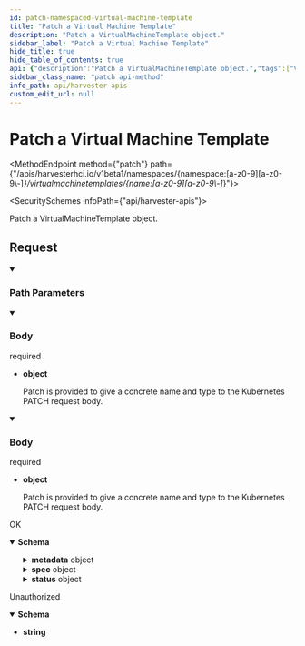 ```yaml
---
id: patch-namespaced-virtual-machine-template
title: "Patch a Virtual Machine Template"
description: "Patch a VirtualMachineTemplate object."
sidebar_label: "Patch a Virtual Machine Template"
hide_title: true
hide_table_of_contents: true
api: {"description":"Patch a VirtualMachineTemplate object.","tags":["Virtual Machine Templates"],"operationId":"patchNamespacedVirtualMachineTemplate","requestBody":{"content":{"application/json-patch+json":{"schema":{"description":"Patch is provided to give a concrete name and type to the Kubernetes PATCH request body.","type":"object"}},"application/merge-patch+json":{"schema":{"description":"Patch is provided to give a concrete name and type to the Kubernetes PATCH request body.","type":"object"}}},"required":true},"responses":{"200":{"description":"OK","content":{"application/json":{"schema":{"type":"object","required":["kind","apiVersion"],"properties":{"apiVersion":{"description":"APIVersion defines the versioned schema of this representation of an object. Servers should convert recognized schemas to the latest internal value, and may reject unrecognized values. More info: https://git.k8s.io/community/contributors/devel/sig-architecture/api-conventions.md#resources","type":"string"},"kind":{"description":"Kind is a string value representing the REST resource this object represents. Servers may infer this from the endpoint the client submits requests to. Cannot be updated. In CamelCase. More info: https://git.k8s.io/community/contributors/devel/sig-architecture/api-conventions.md#types-kinds","type":"string"},"metadata":{"default":{},"description":"ObjectMeta is metadata that all persisted resources must have, which includes all objects users must create.","type":"object","required":["name"],"properties":{"annotations":{"description":"Annotations is an unstructured key value map stored with a resource that may be set by external tools to store and retrieve arbitrary metadata. They are not queryable and should be preserved when modifying objects. More info: http://kubernetes.io/docs/user-guide/annotations","type":"object","additionalProperties":{"type":"string","default":""}},"clusterName":{"description":"Deprecated: ClusterName is a legacy field that was always cleared by the system and never used; it will be removed completely in 1.25.\n\nThe name in the go struct is changed to help clients detect accidental use.","type":"string"},"creationTimestamp":{"description":"CreationTimestamp is a timestamp representing the server time when this object was created. It is not guaranteed to be set in happens-before order across separate operations. Clients may not set this value. It is represented in RFC3339 form and is in UTC.\n\nPopulated by the system. Read-only. Null for lists. More info: https://git.k8s.io/community/contributors/devel/sig-architecture/api-conventions.md#metadata","default":{},"type":"string","format":""},"deletionGracePeriodSeconds":{"description":"Number of seconds allowed for this object to gracefully terminate before it will be removed from the system. Only set when deletionTimestamp is also set. May only be shortened. Read-only.","type":"integer","format":"int64"},"deletionTimestamp":{"description":"DeletionTimestamp is RFC 3339 date and time at which this resource will be deleted. This field is set by the server when a graceful deletion is requested by the user, and is not directly settable by a client. The resource is expected to be deleted (no longer visible from resource lists, and not reachable by name) after the time in this field, once the finalizers list is empty. As long as the finalizers list contains items, deletion is blocked. Once the deletionTimestamp is set, this value may not be unset or be set further into the future, although it may be shortened or the resource may be deleted prior to this time. For example, a user may request that a pod is deleted in 30 seconds. The Kubelet will react by sending a graceful termination signal to the containers in the pod. After that 30 seconds, the Kubelet will send a hard termination signal (SIGKILL) to the container and after cleanup, remove the pod from the API. In the presence of network partitions, this object may still exist after this timestamp, until an administrator or automated process can determine the resource is fully terminated. If not set, graceful deletion of the object has not been requested.\n\nPopulated by the system when a graceful deletion is requested. Read-only. More info: https://git.k8s.io/community/contributors/devel/sig-architecture/api-conventions.md#metadata","type":"string","format":"","default":"2023-04-26T08:35:46.609Z"},"finalizers":{"description":"Must be empty before the object is deleted from the registry. Each entry is an identifier for the responsible component that will remove the entry from the list. If the deletionTimestamp of the object is non-nil, entries in this list can only be removed. Finalizers may be processed and removed in any order.  Order is NOT enforced because it introduces significant risk of stuck finalizers. finalizers is a shared field, any actor with permission can reorder it. If the finalizer list is processed in order, then this can lead to a situation in which the component responsible for the first finalizer in the list is waiting for a signal (field value, external system, or other) produced by a component responsible for a finalizer later in the list, resulting in a deadlock. Without enforced ordering finalizers are free to order amongst themselves and are not vulnerable to ordering changes in the list.","type":"array","items":{"type":"string","default":""},"x-kubernetes-patch-strategy":"merge"},"generateName":{"description":"GenerateName is an optional prefix, used by the server, to generate a unique name ONLY IF the Name field has not been provided. If this field is used, the name returned to the client will be different than the name passed. This value will also be combined with a unique suffix. The provided value has the same validation rules as the Name field, and may be truncated by the length of the suffix required to make the value unique on the server.\n\nIf this field is specified and the generated name exists, the server will return a 409.\n\nApplied only if Name is not specified. More info: https://git.k8s.io/community/contributors/devel/sig-architecture/api-conventions.md#idempotency","type":"string"},"generation":{"description":"A sequence number representing a specific generation of the desired state. Populated by the system. Read-only.","type":"integer","format":"int64"},"labels":{"description":"Map of string keys and values that can be used to organize and categorize (scope and select) objects. May match selectors of replication controllers and services. More info: http://kubernetes.io/docs/user-guide/labels","type":"object","additionalProperties":{"type":"string","default":""}},"managedFields":{"description":"ManagedFields maps workflow-id and version to the set of fields that are managed by that workflow. This is mostly for internal housekeeping, and users typically shouldn't need to set or understand this field. A workflow can be the user's name, a controller's name, or the name of a specific apply path like \"ci-cd\". The set of fields is always in the version that the workflow used when modifying the object.","type":"array","items":{"default":{},"description":"ManagedFieldsEntry is a workflow-id, a FieldSet and the group version of the resource that the fieldset applies to.","type":"object","properties":{"apiVersion":{"description":"APIVersion defines the version of this resource that this field set applies to. The format is \"group/version\" just like the top-level APIVersion field. It is necessary to track the version of a field set because it cannot be automatically converted.","type":"string"},"fieldsType":{"description":"FieldsType is the discriminator for the different fields format and version. There is currently only one possible value: \"FieldsV1\"","type":"string"},"fieldsV1":{"description":"FieldsV1 holds the first JSON version format as described in the \"FieldsV1\" type.","type":"object"},"manager":{"description":"Manager is an identifier of the workflow managing these fields.","type":"string"},"operation":{"description":"Operation is the type of operation which lead to this ManagedFieldsEntry being created. The only valid values for this field are 'Apply' and 'Update'.","type":"string"},"subresource":{"description":"Subresource is the name of the subresource used to update that object, or empty string if the object was updated through the main resource. The value of this field is used to distinguish between managers, even if they share the same name. For example, a status update will be distinct from a regular update using the same manager name. Note that the APIVersion field is not related to the Subresource field and it always corresponds to the version of the main resource.","type":"string"},"time":{"description":"Time is the timestamp of when the ManagedFields entry was added. The timestamp will also be updated if a field is added, the manager changes any of the owned fields value or removes a field. The timestamp does not update when a field is removed from the entry because another manager took it over.","type":"string","format":"","default":"2023-04-26T08:35:46.609Z"}}}},"name":{"description":"Name must be unique within a namespace. Is required when creating resources, although some resources may allow a client to request the generation of an appropriate name automatically. Name is primarily intended for creation idempotence and configuration definition. Cannot be updated. More info: http://kubernetes.io/docs/user-guide/identifiers#names","type":"string"},"namespace":{"description":"Namespace defines the space within which each name must be unique. An empty namespace is equivalent to the \"default\" namespace, but \"default\" is the canonical representation. Not all objects are required to be scoped to a namespace - the value of this field for those objects will be empty.\n\nMust be a DNS_LABEL. Cannot be updated. More info: http://kubernetes.io/docs/user-guide/namespaces","type":"string"},"ownerReferences":{"description":"List of objects depended by this object. If ALL objects in the list have been deleted, this object will be garbage collected. If this object is managed by a controller, then an entry in this list will point to this controller, with the controller field set to true. There cannot be more than one managing controller.","type":"array","items":{"default":{},"description":"OwnerReference contains enough information to let you identify an owning object. An owning object must be in the same namespace as the dependent, or be cluster-scoped, so there is no namespace field.","type":"object","required":["apiVersion","kind","name","uid","kind","apiVersion"],"properties":{"apiVersion":{"description":"API version of the referent.","type":"string","default":""},"blockOwnerDeletion":{"description":"If true, AND if the owner has the \"foregroundDeletion\" finalizer, then the owner cannot be deleted from the key-value store until this reference is removed. See https://kubernetes.io/docs/concepts/architecture/garbage-collection/#foreground-deletion for how the garbage collector interacts with this field and enforces the foreground deletion. Defaults to false. To set this field, a user needs \"delete\" permission of the owner, otherwise 422 (Unprocessable Entity) will be returned.","type":"boolean"},"controller":{"description":"If true, this reference points to the managing controller.","type":"boolean"},"kind":{"description":"Kind of the referent. More info: https://git.k8s.io/community/contributors/devel/sig-architecture/api-conventions.md#types-kinds","type":"string","default":""},"name":{"description":"Name of the referent. More info: http://kubernetes.io/docs/user-guide/identifiers#names","type":"string","default":""},"uid":{"description":"UID of the referent. More info: http://kubernetes.io/docs/user-guide/identifiers#uids","type":"string","default":""}},"x-kubernetes-map-type":"atomic"},"x-kubernetes-patch-merge-key":"uid","x-kubernetes-patch-strategy":"merge"},"resourceVersion":{"description":"An opaque value that represents the internal version of this object that can be used by clients to determine when objects have changed. May be used for optimistic concurrency, change detection, and the watch operation on a resource or set of resources. Clients must treat these values as opaque and passed unmodified back to the server. They may only be valid for a particular resource or set of resources.\n\nPopulated by the system. Read-only. Value must be treated as opaque by clients and . More info: https://git.k8s.io/community/contributors/devel/sig-architecture/api-conventions.md#concurrency-control-and-consistency","type":"string"},"selfLink":{"description":"Deprecated: selfLink is a legacy read-only field that is no longer populated by the system.","type":"string"},"uid":{"description":"UID is the unique in time and space value for this object. It is typically generated by the server on successful creation of a resource and is not allowed to change on PUT operations.\n\nPopulated by the system. Read-only. More info: http://kubernetes.io/docs/user-guide/identifiers#uids","type":"string"}}},"spec":{"default":{},"type":"object","properties":{"defaultVersionId":{"type":"string","default":""},"description":{"type":"string"}}},"status":{"default":{},"type":"object","properties":{"defaultVersion":{"type":"integer","format":"int32"},"latestVersion":{"type":"integer","format":"int32"}}}}}}}},"401":{"description":"Unauthorized","content":{"application/json":{"schema":{"type":"string"}}}}},"parameters":[{"description":"Name of the resource","name":"name","in":"path","required":true,"schema":{"type":"string","uniqueItems":true}},{"description":"Object name and auth scope, such as for teams and projects","name":"namespace","in":"path","required":true,"schema":{"type":"string","uniqueItems":true}}],"method":"patch","path":"/apis/harvesterhci.io/v1beta1/namespaces/{namespace:[a-z0-9][a-z0-9\\-]*}/virtualmachinetemplates/{name:[a-z0-9][a-z0-9\\-]*}","jsonRequestBodyExample":{},"info":{"title":"Harvester APIs","version":"v1beta1"}}
sidebar_class_name: "patch api-method"
info_path: api/harvester-apis
custom_edit_url: null
---
```



<h1 className={"openapi__heading"}>Patch a Virtual Machine Template</h1>

<MethodEndpoint method={"patch"} path={"/apis/harvesterhci.io/v1beta1/namespaces/{namespace:[a-z0-9][a-z0-9\\-]*}/virtualmachinetemplates/{name:[a-z0-9][a-z0-9\\-]*}"}></MethodEndpoint>

<SecuritySchemes infoPath={"api/harvester-apis"}></SecuritySchemes>



Patch a VirtualMachineTemplate object.

## Request

<details style={{"marginBottom":"1rem"}} className={"openapi-markdown__details"} data-collapsed={false} open={true}><summary style={{}}><h3 className={"openapi-markdown__details-summary-header-params"}>Path Parameters</h3></summary><div><ul><ParamsItem className={"paramsItem"} param={{"description":"Name of the resource","name":"name","in":"path","required":true,"schema":{"type":"string","uniqueItems":true}}}></ParamsItem><ParamsItem className={"paramsItem"} param={{"description":"Object name and auth scope, such as for teams and projects","name":"namespace","in":"path","required":true,"schema":{"type":"string","uniqueItems":true}}}></ParamsItem></ul></div></details><MimeTabs className={"openapi-tabs__mime"} schemaType={"request"}><TabItem label={"application/json-patch+json"} value={"application/json-patch+json"}><details style={{}} className={"openapi-markdown__details mime"} data-collapsed={false} open={true}><summary style={{}} className={"openapi-markdown__details-summary-mime"}><h3 className={"openapi-markdown__details-summary-header-body"}>Body</h3><span className={"openapi-schema__required"}>required</span></summary><div style={{"textAlign":"left","marginLeft":"1rem"}}></div><ul style={{"marginLeft":"1rem"}}><li><div><strong>object</strong><div style={{"marginTop":"var(--ifm-table-cell-padding)"}}>

Patch is provided to give a concrete name and type to the Kubernetes PATCH request body.

</div></div></li></ul></details></TabItem><TabItem label={"application/merge-patch+json"} value={"application/merge-patch+json"}><details style={{}} className={"openapi-markdown__details mime"} data-collapsed={false} open={true}><summary style={{}} className={"openapi-markdown__details-summary-mime"}><h3 className={"openapi-markdown__details-summary-header-body"}>Body</h3><span className={"openapi-schema__required"}>required</span></summary><div style={{"textAlign":"left","marginLeft":"1rem"}}></div><ul style={{"marginLeft":"1rem"}}><li><div><strong>object</strong><div style={{"marginTop":"var(--ifm-table-cell-padding)"}}>

Patch is provided to give a concrete name and type to the Kubernetes PATCH request body.

</div></div></li></ul></details></TabItem></MimeTabs><div><div><ApiTabs><TabItem label={"200"} value={"200"}><div>

OK

</div><div><MimeTabs className={"openapi-tabs__mime"} schemaType={"response"}><TabItem label={"application/json"} value={"application/json"}><SchemaTabs className={"openapi-tabs__schema"}><TabItem label={"Schema"} value={"Schema"}><details style={{}} className={"openapi-markdown__details response"} data-collapsed={false} open={true}><summary style={{}} className={"openapi-markdown__details-summary-response"}><strong>Schema</strong></summary><div style={{"textAlign":"left","marginLeft":"1rem"}}></div><ul style={{"marginLeft":"1rem"}}><SchemaItem collapsible={false} name={"apiVersion"} required={true} schemaName={"string"} qualifierMessage={undefined} schema={{"description":"APIVersion defines the versioned schema of this representation of an object. Servers should convert recognized schemas to the latest internal value, and may reject unrecognized values. More info: https://git.k8s.io/community/contributors/devel/sig-architecture/api-conventions.md#resources","type":"string"}}></SchemaItem><SchemaItem collapsible={false} name={"kind"} required={true} schemaName={"string"} qualifierMessage={undefined} schema={{"description":"Kind is a string value representing the REST resource this object represents. Servers may infer this from the endpoint the client submits requests to. Cannot be updated. In CamelCase. More info: https://git.k8s.io/community/contributors/devel/sig-architecture/api-conventions.md#types-kinds","type":"string"}}></SchemaItem><SchemaItem collapsible={true} className={"schemaItem"}><details style={{}} className={"openapi-markdown__details"}><summary style={{}}><span className={"openapi-schema__container"}><strong className={"openapi-schema__property"}>metadata</strong><span className={"openapi-schema__name"}> object</span></span></summary><div style={{"marginLeft":"1rem"}}><div style={{"marginTop":".5rem","marginBottom":".5rem"}}>

ObjectMeta is metadata that all persisted resources must have, which includes all objects users must create.

</div><SchemaItem collapsible={true} className={"schemaItem"}><details style={{}} className={"openapi-markdown__details"}><summary style={{}}><span className={"openapi-schema__container"}><strong className={"openapi-schema__property"}>annotations</strong><span className={"openapi-schema__name"}> object</span></span></summary><div style={{"marginLeft":"1rem"}}><div style={{"marginTop":".5rem","marginBottom":".5rem"}}>

Annotations is an unstructured key value map stored with a resource that may be set by external tools to store and retrieve arbitrary metadata. They are not queryable and should be preserved when modifying objects. More info: http://kubernetes.io/docs/user-guide/annotations

</div><SchemaItem name={"property name*"} required={false} schemaName={"string"} qualifierMessage={undefined} schema={{"type":"string","default":""}} collapsible={false} discriminator={false}></SchemaItem></div></details></SchemaItem><SchemaItem collapsible={false} name={"clusterName"} required={false} schemaName={"string"} qualifierMessage={undefined} schema={{"description":"Deprecated: ClusterName is a legacy field that was always cleared by the system and never used; it will be removed completely in 1.25.\n\nThe name in the go struct is changed to help clients detect accidental use.","type":"string"}}></SchemaItem><SchemaItem collapsible={false} name={"creationTimestamp"} required={false} schemaName={"string"} qualifierMessage={undefined} schema={{"description":"CreationTimestamp is a timestamp representing the server time when this object was created. It is not guaranteed to be set in happens-before order across separate operations. Clients may not set this value. It is represented in RFC3339 form and is in UTC.\n\nPopulated by the system. Read-only. Null for lists. More info: https://git.k8s.io/community/contributors/devel/sig-architecture/api-conventions.md#metadata","default":{},"type":"string","format":""}}></SchemaItem><SchemaItem collapsible={false} name={"deletionGracePeriodSeconds"} required={false} schemaName={"int64"} qualifierMessage={undefined} schema={{"description":"Number of seconds allowed for this object to gracefully terminate before it will be removed from the system. Only set when deletionTimestamp is also set. May only be shortened. Read-only.","type":"integer","format":"int64"}}></SchemaItem><SchemaItem collapsible={false} name={"deletionTimestamp"} required={false} schemaName={"string"} qualifierMessage={undefined} schema={{"description":"DeletionTimestamp is RFC 3339 date and time at which this resource will be deleted. This field is set by the server when a graceful deletion is requested by the user, and is not directly settable by a client. The resource is expected to be deleted (no longer visible from resource lists, and not reachable by name) after the time in this field, once the finalizers list is empty. As long as the finalizers list contains items, deletion is blocked. Once the deletionTimestamp is set, this value may not be unset or be set further into the future, although it may be shortened or the resource may be deleted prior to this time. For example, a user may request that a pod is deleted in 30 seconds. The Kubelet will react by sending a graceful termination signal to the containers in the pod. After that 30 seconds, the Kubelet will send a hard termination signal (SIGKILL) to the container and after cleanup, remove the pod from the API. In the presence of network partitions, this object may still exist after this timestamp, until an administrator or automated process can determine the resource is fully terminated. If not set, graceful deletion of the object has not been requested.\n\nPopulated by the system when a graceful deletion is requested. Read-only. More info: https://git.k8s.io/community/contributors/devel/sig-architecture/api-conventions.md#metadata","type":"string","format":"","default":"2023-04-26T08:35:46.609Z"}}></SchemaItem><SchemaItem collapsible={false} name={"finalizers"} required={false} schemaName={"string[]"} qualifierMessage={undefined} schema={{"description":"Must be empty before the object is deleted from the registry. Each entry is an identifier for the responsible component that will remove the entry from the list. If the deletionTimestamp of the object is non-nil, entries in this list can only be removed. Finalizers may be processed and removed in any order.  Order is NOT enforced because it introduces significant risk of stuck finalizers. finalizers is a shared field, any actor with permission can reorder it. If the finalizer list is processed in order, then this can lead to a situation in which the component responsible for the first finalizer in the list is waiting for a signal (field value, external system, or other) produced by a component responsible for a finalizer later in the list, resulting in a deadlock. Without enforced ordering finalizers are free to order amongst themselves and are not vulnerable to ordering changes in the list.","type":"array","items":{"type":"string","default":""},"x-kubernetes-patch-strategy":"merge"}}></SchemaItem><SchemaItem collapsible={false} name={"generateName"} required={false} schemaName={"string"} qualifierMessage={undefined} schema={{"description":"GenerateName is an optional prefix, used by the server, to generate a unique name ONLY IF the Name field has not been provided. If this field is used, the name returned to the client will be different than the name passed. This value will also be combined with a unique suffix. The provided value has the same validation rules as the Name field, and may be truncated by the length of the suffix required to make the value unique on the server.\n\nIf this field is specified and the generated name exists, the server will return a 409.\n\nApplied only if Name is not specified. More info: https://git.k8s.io/community/contributors/devel/sig-architecture/api-conventions.md#idempotency","type":"string"}}></SchemaItem><SchemaItem collapsible={false} name={"generation"} required={false} schemaName={"int64"} qualifierMessage={undefined} schema={{"description":"A sequence number representing a specific generation of the desired state. Populated by the system. Read-only.","type":"integer","format":"int64"}}></SchemaItem><SchemaItem collapsible={true} className={"schemaItem"}><details style={{}} className={"openapi-markdown__details"}><summary style={{}}><span className={"openapi-schema__container"}><strong className={"openapi-schema__property"}>labels</strong><span className={"openapi-schema__name"}> object</span></span></summary><div style={{"marginLeft":"1rem"}}><div style={{"marginTop":".5rem","marginBottom":".5rem"}}>

Map of string keys and values that can be used to organize and categorize (scope and select) objects. May match selectors of replication controllers and services. More info: http://kubernetes.io/docs/user-guide/labels

</div><SchemaItem name={"property name*"} required={false} schemaName={"string"} qualifierMessage={undefined} schema={{"type":"string","default":""}} collapsible={false} discriminator={false}></SchemaItem></div></details></SchemaItem><SchemaItem collapsible={true} className={"schemaItem"}><details style={{}} className={"openapi-markdown__details"}><summary style={{}}><span className={"openapi-schema__container"}><strong className={"openapi-schema__property"}>managedFields</strong><span className={"openapi-schema__name"}> object[]</span></span></summary><div style={{"marginLeft":"1rem"}}><div style={{"marginTop":".5rem","marginBottom":".5rem"}}>

ManagedFields maps workflow-id and version to the set of fields that are managed by that workflow. This is mostly for internal housekeeping, and users typically shouldn't need to set or understand this field. A workflow can be the user's name, a controller's name, or the name of a specific apply path like "ci-cd". The set of fields is always in the version that the workflow used when modifying the object.

</div><li><div style={{"fontSize":"var(--ifm-code-font-size)","opacity":"0.6","marginLeft":"-.5rem","paddingBottom":".5rem"}}>Array [</div></li><SchemaItem collapsible={false} name={"apiVersion"} required={false} schemaName={"string"} qualifierMessage={undefined} schema={{"description":"APIVersion defines the version of this resource that this field set applies to. The format is \"group/version\" just like the top-level APIVersion field. It is necessary to track the version of a field set because it cannot be automatically converted.","type":"string"}}></SchemaItem><SchemaItem collapsible={false} name={"fieldsType"} required={false} schemaName={"string"} qualifierMessage={undefined} schema={{"description":"FieldsType is the discriminator for the different fields format and version. There is currently only one possible value: \"FieldsV1\"","type":"string"}}></SchemaItem><SchemaItem collapsible={false} name={"fieldsV1"} required={false} schemaName={"object"} qualifierMessage={undefined} schema={{"description":"FieldsV1 holds the first JSON version format as described in the \"FieldsV1\" type.","type":"object"}}></SchemaItem><SchemaItem collapsible={false} name={"manager"} required={false} schemaName={"string"} qualifierMessage={undefined} schema={{"description":"Manager is an identifier of the workflow managing these fields.","type":"string"}}></SchemaItem><SchemaItem collapsible={false} name={"operation"} required={false} schemaName={"string"} qualifierMessage={undefined} schema={{"description":"Operation is the type of operation which lead to this ManagedFieldsEntry being created. The only valid values for this field are 'Apply' and 'Update'.","type":"string"}}></SchemaItem><SchemaItem collapsible={false} name={"subresource"} required={false} schemaName={"string"} qualifierMessage={undefined} schema={{"description":"Subresource is the name of the subresource used to update that object, or empty string if the object was updated through the main resource. The value of this field is used to distinguish between managers, even if they share the same name. For example, a status update will be distinct from a regular update using the same manager name. Note that the APIVersion field is not related to the Subresource field and it always corresponds to the version of the main resource.","type":"string"}}></SchemaItem><SchemaItem collapsible={false} name={"time"} required={false} schemaName={"string"} qualifierMessage={undefined} schema={{"description":"Time is the timestamp of when the ManagedFields entry was added. The timestamp will also be updated if a field is added, the manager changes any of the owned fields value or removes a field. The timestamp does not update when a field is removed from the entry because another manager took it over.","type":"string","format":"","default":"2023-04-26T08:35:46.609Z"}}></SchemaItem><li><div style={{"fontSize":"var(--ifm-code-font-size)","opacity":"0.6","marginLeft":"-.5rem"}}>]</div></li></div></details></SchemaItem><SchemaItem collapsible={false} name={"name"} required={true} schemaName={"string"} qualifierMessage={undefined} schema={{"description":"Name must be unique within a namespace. Is required when creating resources, although some resources may allow a client to request the generation of an appropriate name automatically. Name is primarily intended for creation idempotence and configuration definition. Cannot be updated. More info: http://kubernetes.io/docs/user-guide/identifiers#names","type":"string"}}></SchemaItem><SchemaItem collapsible={false} name={"namespace"} required={false} schemaName={"string"} qualifierMessage={undefined} schema={{"description":"Namespace defines the space within which each name must be unique. An empty namespace is equivalent to the \"default\" namespace, but \"default\" is the canonical representation. Not all objects are required to be scoped to a namespace - the value of this field for those objects will be empty.\n\nMust be a DNS_LABEL. Cannot be updated. More info: http://kubernetes.io/docs/user-guide/namespaces","type":"string"}}></SchemaItem><SchemaItem collapsible={true} className={"schemaItem"}><details style={{}} className={"openapi-markdown__details"}><summary style={{}}><span className={"openapi-schema__container"}><strong className={"openapi-schema__property"}>ownerReferences</strong><span className={"openapi-schema__name"}> object[]</span></span></summary><div style={{"marginLeft":"1rem"}}><div style={{"marginTop":".5rem","marginBottom":".5rem"}}>

List of objects depended by this object. If ALL objects in the list have been deleted, this object will be garbage collected. If this object is managed by a controller, then an entry in this list will point to this controller, with the controller field set to true. There cannot be more than one managing controller.

</div><li><div style={{"fontSize":"var(--ifm-code-font-size)","opacity":"0.6","marginLeft":"-.5rem","paddingBottom":".5rem"}}>Array [</div></li><SchemaItem collapsible={false} name={"apiVersion"} required={true} schemaName={"string"} qualifierMessage={undefined} schema={{"description":"API version of the referent.","type":"string","default":""}}></SchemaItem><SchemaItem collapsible={false} name={"blockOwnerDeletion"} required={false} schemaName={"boolean"} qualifierMessage={undefined} schema={{"description":"If true, AND if the owner has the \"foregroundDeletion\" finalizer, then the owner cannot be deleted from the key-value store until this reference is removed. See https://kubernetes.io/docs/concepts/architecture/garbage-collection/#foreground-deletion for how the garbage collector interacts with this field and enforces the foreground deletion. Defaults to false. To set this field, a user needs \"delete\" permission of the owner, otherwise 422 (Unprocessable Entity) will be returned.","type":"boolean"}}></SchemaItem><SchemaItem collapsible={false} name={"controller"} required={false} schemaName={"boolean"} qualifierMessage={undefined} schema={{"description":"If true, this reference points to the managing controller.","type":"boolean"}}></SchemaItem><SchemaItem collapsible={false} name={"kind"} required={true} schemaName={"string"} qualifierMessage={undefined} schema={{"description":"Kind of the referent. More info: https://git.k8s.io/community/contributors/devel/sig-architecture/api-conventions.md#types-kinds","type":"string","default":""}}></SchemaItem><SchemaItem collapsible={false} name={"name"} required={true} schemaName={"string"} qualifierMessage={undefined} schema={{"description":"Name of the referent. More info: http://kubernetes.io/docs/user-guide/identifiers#names","type":"string","default":""}}></SchemaItem><SchemaItem collapsible={false} name={"uid"} required={true} schemaName={"string"} qualifierMessage={undefined} schema={{"description":"UID of the referent. More info: http://kubernetes.io/docs/user-guide/identifiers#uids","type":"string","default":""}}></SchemaItem><li><div style={{"fontSize":"var(--ifm-code-font-size)","opacity":"0.6","marginLeft":"-.5rem"}}>]</div></li></div></details></SchemaItem><SchemaItem collapsible={false} name={"resourceVersion"} required={false} schemaName={"string"} qualifierMessage={undefined} schema={{"description":"An opaque value that represents the internal version of this object that can be used by clients to determine when objects have changed. May be used for optimistic concurrency, change detection, and the watch operation on a resource or set of resources. Clients must treat these values as opaque and passed unmodified back to the server. They may only be valid for a particular resource or set of resources.\n\nPopulated by the system. Read-only. Value must be treated as opaque by clients and . More info: https://git.k8s.io/community/contributors/devel/sig-architecture/api-conventions.md#concurrency-control-and-consistency","type":"string"}}></SchemaItem><SchemaItem collapsible={false} name={"selfLink"} required={false} schemaName={"string"} qualifierMessage={undefined} schema={{"description":"Deprecated: selfLink is a legacy read-only field that is no longer populated by the system.","type":"string"}}></SchemaItem><SchemaItem collapsible={false} name={"uid"} required={false} schemaName={"string"} qualifierMessage={undefined} schema={{"description":"UID is the unique in time and space value for this object. It is typically generated by the server on successful creation of a resource and is not allowed to change on PUT operations.\n\nPopulated by the system. Read-only. More info: http://kubernetes.io/docs/user-guide/identifiers#uids","type":"string"}}></SchemaItem></div></details></SchemaItem><SchemaItem collapsible={true} className={"schemaItem"}><details style={{}} className={"openapi-markdown__details"}><summary style={{}}><span className={"openapi-schema__container"}><strong className={"openapi-schema__property"}>spec</strong><span className={"openapi-schema__name"}> object</span></span></summary><div style={{"marginLeft":"1rem"}}><SchemaItem collapsible={false} name={"defaultVersionId"} required={false} schemaName={"string"} qualifierMessage={undefined} schema={{"type":"string","default":""}}></SchemaItem><SchemaItem collapsible={false} name={"description"} required={false} schemaName={"string"} qualifierMessage={undefined} schema={{"type":"string"}}></SchemaItem></div></details></SchemaItem><SchemaItem collapsible={true} className={"schemaItem"}><details style={{}} className={"openapi-markdown__details"}><summary style={{}}><span className={"openapi-schema__container"}><strong className={"openapi-schema__property"}>status</strong><span className={"openapi-schema__name"}> object</span></span></summary><div style={{"marginLeft":"1rem"}}><SchemaItem collapsible={false} name={"defaultVersion"} required={false} schemaName={"int32"} qualifierMessage={undefined} schema={{"type":"integer","format":"int32"}}></SchemaItem><SchemaItem collapsible={false} name={"latestVersion"} required={false} schemaName={"int32"} qualifierMessage={undefined} schema={{"type":"integer","format":"int32"}}></SchemaItem></div></details></SchemaItem></ul></details></TabItem><TabItem label={"Example (from schema)"} value={"Example (from schema)"}><ResponseSamples responseExample={"{\n  \"apiVersion\": \"string\",\n  \"kind\": \"string\",\n  \"metadata\": {\n    \"annotations\": {},\n    \"clusterName\": \"string\",\n    \"creationTimestamp\": {},\n    \"deletionGracePeriodSeconds\": 0,\n    \"deletionTimestamp\": \"2023-04-26T08:35:46.609Z\",\n    \"finalizers\": [\n      \"string\"\n    ],\n    \"generateName\": \"string\",\n    \"generation\": 0,\n    \"labels\": {},\n    \"managedFields\": [\n      {\n        \"apiVersion\": \"string\",\n        \"fieldsType\": \"string\",\n        \"fieldsV1\": {},\n        \"manager\": \"string\",\n        \"operation\": \"string\",\n        \"subresource\": \"string\",\n        \"time\": \"2023-04-26T08:35:46.609Z\"\n      }\n    ],\n    \"name\": \"string\",\n    \"namespace\": \"string\",\n    \"ownerReferences\": [\n      {\n        \"apiVersion\": \"string\",\n        \"blockOwnerDeletion\": true,\n        \"controller\": true,\n        \"kind\": \"string\",\n        \"name\": \"string\",\n        \"uid\": \"string\"\n      }\n    ],\n    \"resourceVersion\": \"string\",\n    \"selfLink\": \"string\",\n    \"uid\": \"string\"\n  },\n  \"spec\": {\n    \"defaultVersionId\": \"string\",\n    \"description\": \"string\"\n  },\n  \"status\": {\n    \"defaultVersion\": 0,\n    \"latestVersion\": 0\n  }\n}"} language={"json"}></ResponseSamples></TabItem></SchemaTabs></TabItem></MimeTabs></div></TabItem><TabItem label={"401"} value={"401"}><div>

Unauthorized

</div><div><MimeTabs className={"openapi-tabs__mime"} schemaType={"response"}><TabItem label={"application/json"} value={"application/json"}><SchemaTabs className={"openapi-tabs__schema"}><TabItem label={"Schema"} value={"Schema"}><details style={{}} className={"openapi-markdown__details response"} data-collapsed={false} open={true}><summary style={{}} className={"openapi-markdown__details-summary-response"}><strong>Schema</strong></summary><div style={{"textAlign":"left","marginLeft":"1rem"}}></div><ul style={{"marginLeft":"1rem"}}><li><div><strong>string</strong></div></li></ul></details></TabItem></SchemaTabs></TabItem></MimeTabs></div></TabItem></ApiTabs></div></div>
      